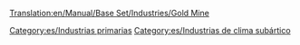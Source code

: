 [[Translation:en/Manual/Base Set/Industries/Gold Mine]]

{{es/Industrias| nombre=Mina de oro
| imagen=Goldmine.png
| climas=[[es/Manual/Clima|Subártico]]
| acepta=Nada
| produce=[[es/Manual/Base Set/Cargos/Oro|Oro]]
| notas=No existe en otros [[es/clima|climas]]
}}

{{es/Navbox industrias}}

[[Category:es/Industrias primarias]]
[[Category:es/Industrias de clima subártico]]